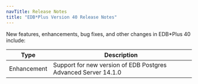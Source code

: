 ```yaml
---
navTitle: Release Notes
title: "EDB*Plus Version 40 Release Notes"
---
```


New features, enhancements, bug fixes, and other changes in EDB*Plus 40 include:

| Type        | Description                                                    |
| ----------- | -------------------------------------------------------------- | 
| Enhancement | Support for new version of EDB Postgres Advanced Server 14.1.0 |